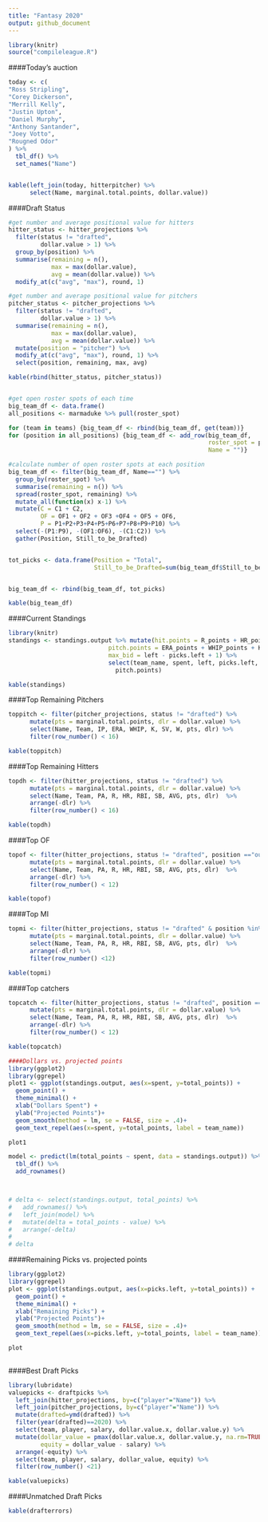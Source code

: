 ```yaml
---
title: "Fantasy 2020"
output: github_document 
---
```


```r
library(knitr)
source("compileleague.R")
```

####Today's auction
```r
today <- c(
"Ross Stripling",
"Corey Dickerson",
"Merrill Kelly",
"Justin Upton",
"Daniel Murphy",
"Anthony Santander", 
"Joey Votto",
"Rougned Odor" 
) %>%
  tbl_df() %>%
  set_names("Name")


kable(left_join(today, hitterpitcher) %>%
      select(Name, marginal.total.points, dollar.value))
```

####Draft Status
```r

#get number and average positional value for hitters
hitter_status <- hitter_projections %>% 
  filter(status != "drafted", 
         dollar.value > 1) %>% 
  group_by(position) %>% 
  summarise(remaining = n(), 
            max = max(dollar.value),
            avg = mean(dollar.value)) %>% 
  modify_at(c("avg", "max"), round, 1)

#get number and average positional value for pitchers
pitcher_status <- pitcher_projections %>% 
  filter(status != "drafted", 
         dollar.value > 1) %>% 
  summarise(remaining = n(), 
            max = max(dollar.value),
            avg = mean(dollar.value)) %>% 
  mutate(position = "pitcher") %>% 
  modify_at(c("avg", "max"), round, 1) %>% 
  select(position, remaining, max, avg)

kable(rbind(hitter_status, pitcher_status))


#get open roster spots of each time
big_team_df <- data.frame() 
all_positions <- marmaduke %>% pull(roster_spot)

for (team in teams) {big_team_df <- rbind(big_team_df, get(team))}
for (position in all_positions) {big_team_df <- add_row(big_team_df, 
                                                        roster_spot = position,
                                                        Name = "")}

#calculate number of open roster spots at each position
big_team_df <- filter(big_team_df, Name=="") %>%
  group_by(roster_spot) %>%
  summarise(remaining = n()) %>%
  spread(roster_spot, remaining) %>%
  mutate_all(function(x) x-1) %>% 
  mutate(C = C1 + C2,
         OF = OF1 + OF2 + OF3 +OF4 + OF5 + OF6,
         P = P1+P2+P3+P4+P5+P6+P7+P8+P9+P10) %>% 
  select(-(P1:P9), -(OF1:OF6), -(C1:C2)) %>% 
  gather(Position, Still_to_be_Drafted)


tot_picks <- data.frame(Position = "Total",
                        Still_to_be_Drafted=sum(big_team_df$Still_to_be_Drafted))


big_team_df <- rbind(big_team_df, tot_picks)

kable(big_team_df)

```


####Current Standings
```r
library(knitr)
standings <- standings.output %>% mutate(hit.points = R_points + HR_points + RBI_points + SB_points + AVG_points,
                            pitch.points = ERA_points + WHIP_points + K_points + SV_points + W_points,
                            max_bid = left - picks.left + 1) %>%
                            select(team_name, spent, left, picks.left, max_bid, total_points, hit.points,
                              pitch.points)

kable(standings)
```

####Top Remaining Pitchers
```r

toppitch <- filter(pitcher_projections, status != "drafted") %>%
      mutate(pts = marginal.total.points, dlr = dollar.value) %>%
      select(Name, Team, IP, ERA, WHIP, K, SV, W, pts, dlr) %>% 
      filter(row_number() < 16)

kable(toppitch)
```

####Top Remaining Hitters
```r
topdh <- filter(hitter_projections, status != "drafted") %>%
      mutate(pts = marginal.total.points, dlr = dollar.value) %>%
      select(Name, Team, PA, R, HR, RBI, SB, AVG, pts, dlr)  %>%
      arrange(-dlr) %>% 
      filter(row_number() < 16)

kable(topdh)
```

####Top OF
```r
topof <- filter(hitter_projections, status != "drafted", position =="outfield") %>% 
      mutate(pts = marginal.total.points, dlr = dollar.value) %>%
      select(Name, Team, PA, R, HR, RBI, SB, AVG, pts, dlr)  %>%
      arrange(-dlr) %>% 
      filter(row_number() < 12)

kable(topof)

```

####Top MI
```r
topmi <- filter(hitter_projections, status != "drafted" & position %in% c("second_base","shortstop")) %>%
      mutate(pts = marginal.total.points, dlr = dollar.value) %>%
      select(Name, Team, PA, R, HR, RBI, SB, AVG, pts, dlr)  %>%
      arrange(-dlr) %>%
      filter(row_number() <12)

kable(topmi)

```

####Top catchers
```r
topcatch <- filter(hitter_projections, status != "drafted", position =="catcher") %>% 
      mutate(pts = marginal.total.points, dlr = dollar.value) %>%
      select(Name, Team, PA, R, HR, RBI, SB, AVG, pts, dlr)  %>%
      arrange(-dlr) %>% 
      filter(row_number() < 12)

kable(topcatch)

```

```r
####Dollars vs. projected points
library(ggplot2)
library(ggrepel)
plot1 <- ggplot(standings.output, aes(x=spent, y=total_points)) + 
  geom_point() +
  theme_minimal() +
  xlab("Dollars Spent") +
  ylab("Projected Points")+
  geom_smooth(method = lm, se = FALSE, size = .4)+
  geom_text_repel(aes(x=spent, y=total_points, label = team_name)) 

plot1 

model <- predict(lm(total_points ~ spent, data = standings.output)) %>% 
  tbl_df() %>% 
  add_rownames() 



# delta <- select(standings.output, total_points) %>% 
#   add_rownames() %>% 
#   left_join(model) %>% 
#   mutate(delta = total_points - value) %>% 
#   arrange(-delta)
# 
# delta
```

####Remaining Picks vs. projected points
```r
library(ggplot2)
library(ggrepel)
plot <- ggplot(standings.output, aes(x=picks.left, y=total_points)) + 
  geom_point() +
  theme_minimal() +
  xlab("Remaining Picks") +
  ylab("Projected Points")+
  geom_smooth(method = lm, se = FALSE, size = .4)+
  geom_text_repel(aes(x=picks.left, y=total_points, label = team_name)) 

plot
  
```

####Best Draft Picks
```r
library(lubridate)
valuepicks <- draftpicks %>% 
  left_join(hitter_projections, by=c("player"="Name")) %>% 
  left_join(pitcher_projections, by=c("player"="Name")) %>%
  mutate(drafted=ymd(drafted)) %>% 
  filter(year(drafted)==2020) %>% 
  select(team, player, salary, dollar.value.x, dollar.value.y) %>% 
  mutate(dollar_value = pmax(dollar.value.x, dollar.value.y, na.rm=TRUE),
         equity = dollar_value - salary) %>% 
  arrange(-equity) %>% 
  select(team, player, salary, dollar_value, equity) %>% 
  filter(row_number() <21)

kable(valuepicks)
```

####Unmatched Draft Picks
```r
kable(drafterrors)
```